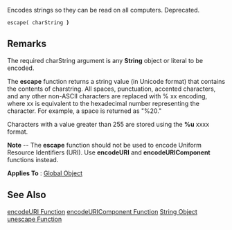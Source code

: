 Encodes strings so they can be read on all computers. Deprecated.

 escape( charString ''')''' 
==Remarks==
The required charString argument is any '''String''' object or literal to be encoded.

The '''escape''' function returns a string value (in Unicode format) that contains the contents of charstring. All spaces, punctuation, accented characters, and any other non-ASCII characters are replaced with % xx encoding, where xx is equivalent to the hexadecimal number representing the character. For example, a space is returned as "%20."

Characters with a value greater than 255 are stored using the '''%u''' xxxx format.

'''Note''' -- The '''escape''' function should not be used to encode Uniform Resource Identifiers (URI). Use '''encodeURI''' and '''encodeURIComponent''' functions instead.

'''Applies To''' : [[javascript/Global|Global Object]]


==See Also==

              

              

              

              
[[javascript/encodeURI|encodeURI Function]]
[[javascript/encodeURIComponent|encodeURIComponent Function]]
[[javascript/String|String Object]]
[[javascript/unescape|unescape Function]]
